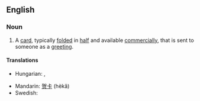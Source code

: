 ==English==

===Noun===
{{en-noun}}

# A [[card]], typically [[fold]]ed in [[half]] and available [[commercially]], that is sent to someone as a [[greeting]].

====Translations====
{{trans-top|card sent as a greeting}}
* Hungarian: {{t-|hu|üdvözlőlap}}, {{t-|hu|üdvözlőkártya}}
{{trans-mid}}
* Mandarin: [[贺卡]] (hèkǎ)
* Swedish: {{t|sv|gratulationskort|n}}
{{trans-bottom}}
